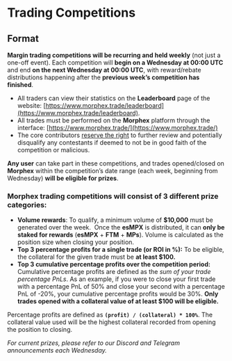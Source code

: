 # Trading Competitions

## Format

**Margin trading competitions will be recurring and held weekly** (not just a one-off event). Each competition will **begin on a Wednesday at 00:00 UTC** and end **on the next Wednesday at 00:00 UTC**, with reward/rebate distributions happening after the **previous week’s competition has finished**.

-   All traders can view their statistics on the **Leaderboard** page of the website: [](https://www.morphex.trade/leaderboard)[https://www.morphex.trade/leaderboard](https://www.morphex.trade/leaderboard).
-   All trades must be performed on the **Morphex** platform through the interface: [](https://www.morphex.trade/)[https://www.morphex.trade/](https://www.morphex.trade/)
-   The core contributors <u>reserve the right</u> to further review and potentially disqualify any contestants if deemed to not be in good faith of the competition or malicious.

**Any user** can take part in these competitions, and trades opened/closed on **Morphex** within the competition’s date range (each week, beginning from Wednesday) **will be eligible for prizes**.

### **Morphex trading competitions will consist of 3 different prize categories:**

-   **Volume rewards**: To qualify, a minimum volume of **$10,000** must be generated over the week.  Once the **esMPX** is distributed, it can **only be staked for rewards** (**esMPX** + **FTM** + **MPs**). Volume is calculated as the position size when closing your position.
-   **Top 3 percentage profits for a single trade (or ROI in %):** To be eligible, the collateral for the given trade must be **at least $100.**
-   **Top 3 cumulative percentage profits over the competition period:** Cumulative percentage profits are defined as the *sum of your trade percentage PnLs*. As an example, if you were to close your first trade with a percentage PnL of 50% and close your second with a percentage PnL of -20%, your cumulative percentage profits would be 30%. **Only trades opened with a collateral value of at least $100 will be eligible.**

Percentage profits are defined as **`(profit) / (collateral) * 100%`**. The collateral value used will be the highest collateral recorded from opening the position to closing.

*For current prizes, please refer to our Discord and Telegram announcements each Wednesday.*